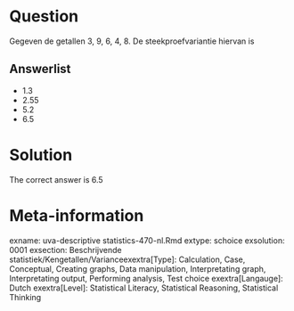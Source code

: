 Question
========

Gegeven de getallen 3, 9, 6, 4, 8. De steekproefvariantie hiervan is 

Answerlist
----------
* 1.3
* 2.55
* 5.2
* 6.5

Solution
========

The correct answer is  6.5 

Meta-information
================
exname: uva-descriptive statistics-470-nl.Rmd 
extype: schoice 
exsolution: 0001 
exsection: Beschrijvende statistiek/Kengetallen/Varianceexextra[Type]: Calculation, Case, Conceptual, Creating graphs, Data manipulation, Interpretating graph, Interpretating output, Performing analysis, Test choice 
exextra[Langauge]: Dutch 
exextra[Level]: Statistical Literacy, Statistical Reasoning, Statistical Thinking 

